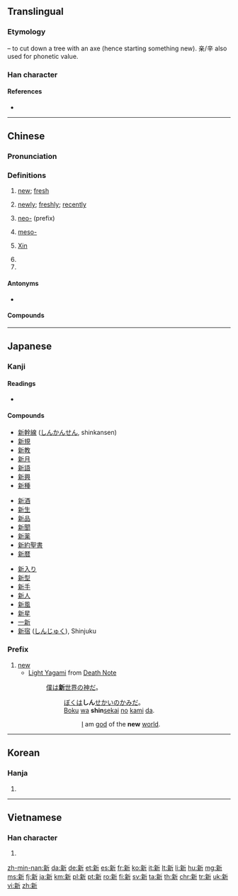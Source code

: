 ==Translingual==
{{stroke order|strokes=13}}

===Etymology===
{{Han compound|亲|t1=hazelnut tree|斤|t2=axe|ls=ic}} – to cut down a tree with an axe (hence starting something new). 亲/辛 also used for phonetic value.<!-- Is this right? Is the liushu ic or psc? -->

===Han character===
{{Han char|rn=69|rad=斤|as=09|sn=13|four=0292<sub>1</sub>|canj=卜木竹一中 (YDHML)|ids=⿰[[亲]][[斤]]}}

====References====
* {{Han ref|kx=0480.100|dkj=13572|dj=0839.100|hdz=32026.210|uh=65B0|ud=26032|bh=B773|bd=46963}}

----

==Chinese==
{{zh-forms}}

===Pronunciation===
{{zh-pron
|m=xīn
|c=san1
|h=pfs=sîn
|mn=sin
|w=1xin
|mc=y
|oc=y
|ma=zh-xīn.ogg
|cat=a,adv,pref,pn
}}

===Definitions===
# [[new]]; [[fresh]]
#: {{zh-usex|你 的 '''新''' 電腦 運行 得 好 嗎？|Does your '''new''' computer run well?}}
#: {{zh-usex|'''新''' 鮭魚 二月 前 不 上市 , 對 嗎？|'''Fresh''' salmon doesn't come in before February, does it?}}
# [[newly]]; [[freshly]]; [[recently]]
#: {{zh-usex|我 正在 找 一 個 新 建成 的 超市。|I'm looking for the newly built supermarket}} 
# [[neo-]] (prefix)
#: {{zh-usex|新 納粹|Neo-nazi}} 
# {{label|zh|chemistry}} [[meso-]]
# {{surname|lang=zh}} [[Xin]]
# {{non-gloss definition|abbreviation for [[Xinjiang]] ({{zh-l|新疆}})}}
# {{non-gloss definition|abbreviation for [[Singapore]] ({{zh-l|新加坡}})}}

====Antonyms====
* {{zh-l|舊/旧|jiù|old, former}}

====Compounds====
{{der5
| {{zh-l|新編/新编}}
| {{zh-l|新兵}}
| {{zh-l|新茶}}
| {{zh-l|新潮}}
| {{zh-l|新陳代謝/新陈代谢}}
| {{zh-l|新讎舊恨/新仇旧恨}}
| {{zh-l|新創/新创}}
| {{zh-l|新春}}
| {{zh-l|新詞/新词}}
| {{zh-l|新簇簇}}
| {{zh-l|新簇簇的}}
| {{zh-l|新村}}
| {{zh-l|新房}}
| {{zh-l|新風/新风}}
| {{zh-l|新婦/新妇}}
| {{zh-l|新姑爺/新姑爷}}
| {{zh-l|新寡}}
| {{zh-l|新官上任三把火}}
| {{zh-l|新貴/新贵}}
| {{zh-l|新花樣/新花样}}
| {{zh-l|新花樣兒/新花样儿}}
| {{zh-l|新歡/新欢}}
| {{zh-l|新婚}}
| {{zh-l|新貨/新货}}
| {{zh-l|新紀錄/新纪录}}
| {{zh-l|新紀元/新纪元}}
| {{zh-l|新加坡}}
| {{zh-l|新家娘}}
| {{zh-l|新交}}
| {{zh-l|新教}}
| {{zh-l|新近}}
| {{zh-l|新進/新进}}
| {{zh-l|新舊/新旧}}
| {{zh-l|新居}}
| {{zh-l|新來乍到/新来乍到}}
| {{zh-l|新郎}}
| {{zh-l|新曆/新历}}
| {{zh-l|新綠/新绿}}
| {{zh-l|新貌}}
| {{zh-l|新苗}}
| {{zh-l|新民主主義革命/新民主主义革命}}
| {{zh-l|新名詞/新名词}}
| {{zh-l|新名詞兒/新名词儿}}
| {{zh-l|新茗}}
| {{zh-l|新能源}}
| {{zh-l|新年}}
| {{zh-l|新娘}}
| {{zh-l|新派}}
| {{zh-l|新派兒/新派儿}}
| {{zh-l|新篇章}}
| {{zh-l|新瓶裝舊酒/新瓶装旧酒}}
| {{zh-l|新奇}}
| {{zh-l|新氣象/新气象}}
| {{zh-l|新巧}}
| {{zh-l|新秋}}
| {{zh-l|新區/新区}}
| {{zh-l|新人}}
| {{zh-l|新任}}
| {{zh-l|新生}}
| {{zh-l|新生代}}
| {{zh-l|新詩/新诗}}
| {{zh-l|新石器時代/新石器时代}}
| {{zh-l|新式}}
| {{zh-l|新手}}
| {{zh-l|新手兒/新手儿}}
| {{zh-l|新書/新书}}
| {{zh-l|新文化運動/新文化运动}}
| {{zh-l|新聞/新闻}}
| {{zh-l|新聞發布會/新闻发布会}}
| {{zh-l|新聞公報/新闻公报}}
| {{zh-l|新西蘭/新西兰}}
| {{zh-l|新西伯利亞/新西伯利亚}}
| {{zh-l|新媳婦兒/新媳妇儿}}
| {{zh-l|新禧}}
| {{zh-l|新鮮/新鲜}}
| {{zh-l|新興/新兴}}
| {{zh-l|新星}}
| {{zh-l|新型}}
| {{zh-l|新秀}}
| {{zh-l|新藥/新药}}
| {{zh-l|新義/新义}}
| {{zh-l|新異/新异}}
| {{zh-l|新穎/新颖}}
| {{zh-l|新雨}}
| {{zh-l|新約/新约}}
| {{zh-l|新月}}
| {{zh-l|新月形面包}}
| {{zh-l|新嶄嶄/新崭崭}}
| {{zh-l|新嶄嶄的/新崭崭的}}
| {{zh-l|新張/新张}}
| {{zh-l|新知}}
| {{zh-l|新址}}
| {{zh-l|新著}}
| {{zh-l|新粧/新妆}}
| {{zh-l|新裝/新装}}
| {{zh-l|新作}}
| {{zh-l|新疆}}
}}
----

==Japanese==

===Kanji===
{{ja-kanji|grade=2|rs=斤09}}

====Readings====
* {{ja-readings
|goon=[[しん]] (shin)
|kanon=[[しん]] (shin)
|kun=[[あたらしい]] ([[新しい]], atarashii), [[あらた]] ([[新た]], arata), [[にい]] (nii)}}

====Compounds====
{{der-top}}
{{top3}}
* [[新幹線]] ([[しんかんせん]], shinkansen)
* [[新規]]
* [[新教]]
* [[新月]]
* [[新語]]
* [[新興]]
* [[新種]]
{{mid3}}
* [[新酒]]
* [[新生]]
* [[新品]]
* [[新聞]]
* [[新薬]]
* [[新約聖書]]
* [[新暦]]
{{mid3}}
* [[新入り]]
* [[新型]]
* [[新手]]
* [[新人]]
* [[新風]]
* [[新星]]
* [[一新]]
* [[新宿]] ([[しんじゅく]]), Shinjuku
{{bottom}}
{{der-bottom}}

===Prefix===
{{ja-pos|しん|prefix}}

# [[new]]
#* [[w:Light Yagami|Light Yagami]] from [[w:Death Note|Death Note]]
#*: [[僕]]は[[新世界|'''新'''世界]]の[[神]][[だ]]。
#*:: [[ぼく]]は'''しん'''[[せかい]]の[[かみ]]だ。
#*:: [[boku|Boku]] [[ha#Japanese|wa]] '''shin'''[[sekai]] [[no#Japanese|no]] [[kami#Japanese|kami]] [[da]].
#*::: [[I]] am [[god]] of the '''new''' [[world]].

----

==Korean==

===Hanja===
{{ko-hanja|hangeul=신|eumhun=|mr=sin|y=sin}}

# {{defn|lang=ko|sort=斤09}}

----

==Vietnamese==

===Han character===
{{vi-hantu|[[tân]], [[tâng]], [[huy]]|rs=斤09}}

# {{defn|lang=vi|sort=斤09}}

[[zh-min-nan:新]]
[[da:新]]
[[de:新]]
[[et:新]]
[[es:新]]
[[fr:新]]
[[ko:新]]
[[it:新]]
[[lt:新]]
[[li:新]]
[[hu:新]]
[[mg:新]]
[[ms:新]]
[[fj:新]]
[[ja:新]]
[[km:新]]
[[pl:新]]
[[pt:新]]
[[ro:新]]
[[fi:新]]
[[sv:新]]
[[ta:新]]
[[th:新]]
[[chr:新]]
[[tr:新]]
[[uk:新]]
[[vi:新]]
[[zh:新]]